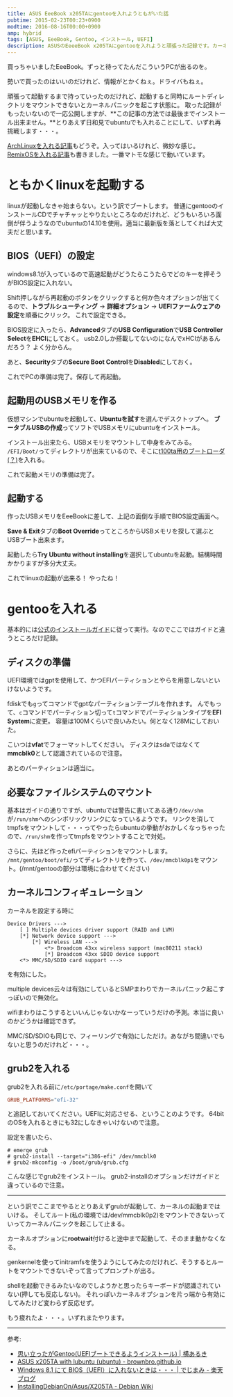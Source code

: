 ```yaml
---
title: ASUS EeeBook x205TAにgentooを入れようともがいた話
pubtime: 2015-02-23T00:23+0900
modtime: 2016-08-16T00:00+0900
amp: hybrid
tags: [ASUS, EeeBook, Gentoo, インストール, UEFI]
description: ASUSのEeeeBook x205TAにgentooを入れようと頑張った記録です。カーネルの起動までは成功しましたが、ストレージ関連を上手く扱えず最後まで起動出来ませんでした。
---
```


買っちゃいましたEeeBook。ずっと待ってたんだこういうPCが出るのを。

勢いで買ったのはいいのだけれど、情報がとかくねぇ。ドライバもねぇ。

頑張って起動するまで持っていったのだけれど、起動すると同時にルートディレクトリをマウントできないとカーネルパニックを起こす状態に。
取った記録がもったいないので一応公開しますが、**この記事の方法では最後までインストール出来ません。**とりあえず日和見でubuntuでも入れることにして、いずれ再挑戦します・・・。

<PS date="2015-07-01">
    <a href="/blog/2015/02/archlinux-into-eeebook">ArchLinuxを入れる記事</a>もどうぞ。入ってはいるけれど、微妙な感じ。
</PS>

<PS date="2016-08-16">
    <a href="/blog/2016/08/remixos-install-into-asus-x205ta">RemixOSを入れる記事</a>も書きました。一番マトモな感じで動いています。
</PS>

# ともかくlinuxを起動する
linuxが起動しなきゃ始まらない。という訳でブートします。
普通にgentooのインストールCDでチャチャッとやりたいところなのだけれど、どうもいろいろ面倒が伴うようなのでubuntuの14.10を使用。適当に最新版を落としてくれば大丈夫だと思います。

## BIOS（UEFI）の設定
windows8.1が入っているので高速起動がどうたらこうたらでどのキーを押そうがBIOS設定に入れない。

Shift押しながら再起動のボタンをクリックすると何か色々オプションが出てくるので、**トラブルシューティング** -&gt; **詳細オプション** -&gt; **UEFIファームウェアの設定**を順番にクリック。
これで設定できる。

BIOS設定に入ったら、**Advanced**タブの**USB Configuration**で**USB Controller Select**を**EHCI**にしておく。
usb2.0しか搭載してないのになんでxHCIがあるんだろう？ よく分からん。

あと、**Security**タブの**Secure Boot Control**を**Disabled**にしておく。

これでPCの準備は完了。保存して再起動。

## 起動用のUSBメモリを作る
仮想マシンでubuntuを起動して、**Ubuntuを試す**を選んでデスクトップへ。
**ブータブルUSBの作成**ってソフトでUSBメモリにubuntuをインストール。

インストール出来たら、USBメモリをマウントして中身をみてみる。
`/EFI/Boot/`ってディレクトリが出来ているので、そこに[t100ta用のブートローダ(？)](https://github.com/jfwells/linux-asus-t100ta/blob/master/boot/bootia32.efi)を入れる。

これで起動メモリの準備は完了。

## 起動する
作ったUSBメモリをEeeBookに差して、上記の面倒な手順でBIOS設定画面へ。

**Save &amp; Exit**タブの**Boot Override**ってところからUSBメモリを探して選ぶとUSBブート出来ます。

起動したら**Try Ubuntu without installing**を選択してubuntuを起動。結構時間かかりますが多分大丈夫。

これでlinuxの起動が出来る！ やったね！

# gentooを入れる
基本的には[公式のインストールガイド](https://www.gentoo.org/doc/ja/handbook/handbook-x86.xml?part=1)に従って実行。なのでここではガイドと違うところだけ記録。

## ディスクの準備
UEFI環境ではgptを使用して、かつEFIパーティションとやらを用意しないといけないようです。

fdiskでも`g`ってコマンドでgptなパーティションテーブルを作れます。
んでもって、`c`コマンドでパーティション切って`t`コマンドでパーティションタイプを**EFI System**に変更。
容量は100Mくらいで良いみたい。何となく128Mにしておいた。

こいつは**vfat**でフォーマットしてください。
ディスクはsdaではなくて**mmcblk0**として認識されているので注意。

あとのパーティションは適当に。

## 必要なファイルシステムのマウント
基本はガイドの通りですが、ubuntuでは警告に書いてある通り`/dev/shm`が`/run/shm`へのシンボリックリンクになっているようです。
リンクを消してtmpfsをマウントして・・・ってやったらubuntuの挙動がおかしくなっちゃったので、`/run/shm`を作ってtmpfsをマウントすることで対処。

さらに、先ほど作ったefiパーティションをマウントします。
`/mnt/gentoo/boot/efi/`ってディレクトリを作って、`/dev/mmcblk0p1`をマウント。(/mnt/gentooの部分は環境に合わせてください)

## カーネルコンフィギュレーション
カーネルを設定する時に
```
Device Drivers --->
    [ ] Multiple devices driver support (RAID and LVM)
    [*] Network device support --->
        [*] Wireless LAN --->
            <*> Broadcom 43xx wireless support (mac80211 stack)
            [*] Broadcom 43xx SDIO device support
    <*> MMC/SD/SDIO card support --->
```
を有効にした。

multiple devices云々は有効にしているとSMPまわりでカーネルパニック起こすっぽいので無効化。

wifiまわりはこうするといいんじゃないかなーっていうだけの予測。本当に良いのかどうかは確認できず。

MMC/SD/SDIOも同じで、フィーリングで有効にしただけ。あながち間違いでもないと思うのだけれど・・・。

## grub2を入れる
grub2を入れる前に`/etc/portage/make.conf`を開いて
``` toml
GRUB_PLATFORMS="efi-32"
```
と追記しておいてください。UEFIに対応させる、ということのようです。
64bitのOSを入れるときにも32にしなきゃいけないので注意。

設定を書いたら、
```
# emerge grub
# grub2-install --target="i386-efi" /dev/mmcblk0
# grub2-mkconfig -o /boot/grub/grub.cfg
```
こんな感じでgrub2をインストール。
grub2-installのオプションだけガイドと違っているので注意。

---

という訳でここまでやるととりあえずgrubが起動して、カーネルの起動まではいける。
そしてルート(私の環境では/dev/mmcblk0p2)をマウントできないっていってカーネルパニックを起こして止まる。

カーネルオプションに**rootwait**付けると途中まで起動して、そのまま動かなくなる。

genkernelを使ってinitramfsを使うようにしてみたのだけれど、そうするとルートをマウントできないぞって言ってプロンプトが出る。

shellを起動できるみたいなのでしようかと思ったらキーボードが認識されていない(押しても反応しない)。
それっぽいカーネルオプションを片っ端から有効にしてみたけど変わらず反応せず。

もう疲れたよ・・・。いずれまたやります。

---

参考:
- [思い立ったがGentoo(UEFIブートできるようインストール) | 横あるき](http://knockcrab.blogspot.jp/2014/05/gentoouefi.html)
- [ASUS x205TA with lubuntu (ubuntu) - brownbro.github.io](http://brownbro.github.io/blog/2015/01/15/asus-x205ta-with-lubuntu/)
- [Windows 8.1 にて BIOS（UEFI）に入れないときは・・・ | でじまみ - 楽天ブログ](http://plaza.rakuten.co.jp/mscrtf/diary/201404070000/)
- [InstallingDebianOn/Asus/X205TA - Debian Wiki](https://wiki.debian.org/InstallingDebianOn/Asus/X205TA)
